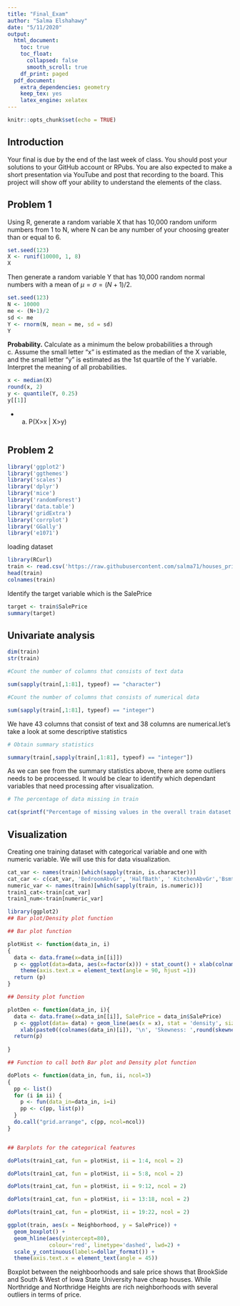 ```yaml
---
title: "Final_Exam"
author: "Salma Elshahawy"
date: "5/11/2020"
output: 
  html_document:
    toc: true
    toc_float:
      collapsed: false
      smooth_scroll: true
    df_print: paged
  pdf_document:
    extra_dependencies: geometry
    keep_tex: yes
    latex_engine: xelatex
---
```


```r
knitr::opts_chunk$set(echo = TRUE)
```

## Introduction

Your final is due by the end of the last week of class.  You should post your solutions to your GitHub account or RPubs.  You are also expected to make a short presentation via YouTube  and post that recording to the board.  This project will show off your ability to understand the elements of the class.

## Problem 1

Using R, generate a random variable X that has 10,000 random uniform numbers from 1 to N, where N can be any number of your choosing greater than or equal to 6.  

```r
set.seed(123)
X <- runif(10000, 1, 8)
X
```

Then generate a random variable Y that has 10,000 random normal numbers with a mean of $μ=σ=(N+1)/2$.

```r
set.seed(123)
N <- 10000
me <- (N+1)/2
sd <- me
Y <- rnorm(N, mean = me, sd = sd)
Y
```


**Probability.**  Calculate as a minimum the below probabilities a through c.  Assume the small letter "x" is estimated as the median of the X variable, and the small letter "y" is estimated as the 1st quartile of the Y variable.  Interpret the meaning of all probabilities.

```r
x <- median(X)
round(x, 2)
y <- quantile(Y, 0.25)
y[[1]]
```

- a.   P(X>x | X>y)

```r
```

## Problem 2

```r
library('ggplot2')
library('ggthemes') 
library('scales')
library('dplyr') 
library('mice')
library('randomForest') 
library('data.table')
library('gridExtra')
library('corrplot') 
library('GGally')
library('e1071')
```

loading dataset 

```r
library(RCurl)
train <- read.csv('https://raw.githubusercontent.com/salma71/houses_prices_kaggle/master/datasets/train.csv', stringsAsFactors = F)
head(train)
colnames(train)
```

Identify the target variable which is the SalePrice

```r
target <- train$SalePrice
summary(target)
```

## Univariate analysis

```r
dim(train)
str(train)
```

```r
#Count the number of columns that consists of text data

sum(sapply(train[,1:81], typeof) == "character")
```

```r
#Count the number of columns that consists of numerical data

sum(sapply(train[,1:81], typeof) == "integer")
```

We have 43 columns that consist of text and 38 columns are numerical.let’s take a look at some descriptive statistics

```r
# Obtain summary statistics

summary(train[,sapply(train[,1:81], typeof) == "integer"])
```

As we can see from the summary statistics above, there are some outliers needs to be proceessed. It would be clear to identify which dependant variables that need processing after visualization.

```r
# The percentage of data missing in train

cat(sprintf("Percentage of missing values in the overall train dataset: %s%s\n", round(length(which(is.na(train) == TRUE)) * 100 / (nrow(train) * ncol(train)), 2), "%"))
```

## Visualization 

Creating one training dataset with categorical variable and one with numeric variable. We will use this for data visualization.

```r
cat_var <- names(train)[which(sapply(train, is.character))]
cat_car <- c(cat_var, 'BedroomAbvGr', 'HalfBath', ' KitchenAbvGr','BsmtFullBath', 'BsmtHalfBath', 'MSSubClass')
numeric_var <- names(train)[which(sapply(train, is.numeric))]
train1_cat<-train[cat_var]
train1_num<-train[numeric_var]
```


```r
library(ggplot2)
## Bar plot/Density plot function

## Bar plot function

plotHist <- function(data_in, i) 
{
  data <- data.frame(x=data_in[[i]])
  p <- ggplot(data=data, aes(x=factor(x))) + stat_count() + xlab(colnames(data_in)[i]) + theme_light() + 
    theme(axis.text.x = element_text(angle = 90, hjust =1))
  return (p)
}

## Density plot function

plotDen <- function(data_in, i){
  data <- data.frame(x=data_in[[i]], SalePrice = data_in$SalePrice)
  p <- ggplot(data= data) + geom_line(aes(x = x), stat = 'density', size = 1,alpha = 1.0) +
    xlab(paste0((colnames(data_in)[i]), '\n', 'Skewness: ',round(skewness(data_in[[i]], na.rm = TRUE), 2))) + theme_light() 
  return(p)
  
}

## Function to call both Bar plot and Density plot function

doPlots <- function(data_in, fun, ii, ncol=3) 
{
  pp <- list()
  for (i in ii) {
    p <- fun(data_in=data_in, i=i)
    pp <- c(pp, list(p))
  }
  do.call("grid.arrange", c(pp, ncol=ncol))
}


## Barplots for the categorical features

doPlots(train1_cat, fun = plotHist, ii = 1:4, ncol = 2)
```

```r
doPlots(train1_cat, fun = plotHist, ii = 5:8, ncol = 2)
```

```r
doPlots(train1_cat, fun = plotHist, ii = 9:12, ncol = 2)
```

```r
doPlots(train1_cat, fun = plotHist, ii = 13:18, ncol = 2)
```

```r
doPlots(train1_cat, fun = plotHist, ii = 19:22, ncol = 2)
```

```r
ggplot(train, aes(x = Neighborhood, y = SalePrice)) +
  geom_boxplot() +
  geom_hline(aes(yintercept=80), 
             colour='red', linetype='dashed', lwd=2) +
  scale_y_continuous(labels=dollar_format()) +
  theme(axis.text.x = element_text(angle = 45))
```

Boxplot between the neighboorhoods and sale price shows that BrookSide and South & West of Iowa State University have cheap houses. While Northridge and Northridge Heights are rich neighborhoods with several outliers in terms of price.






